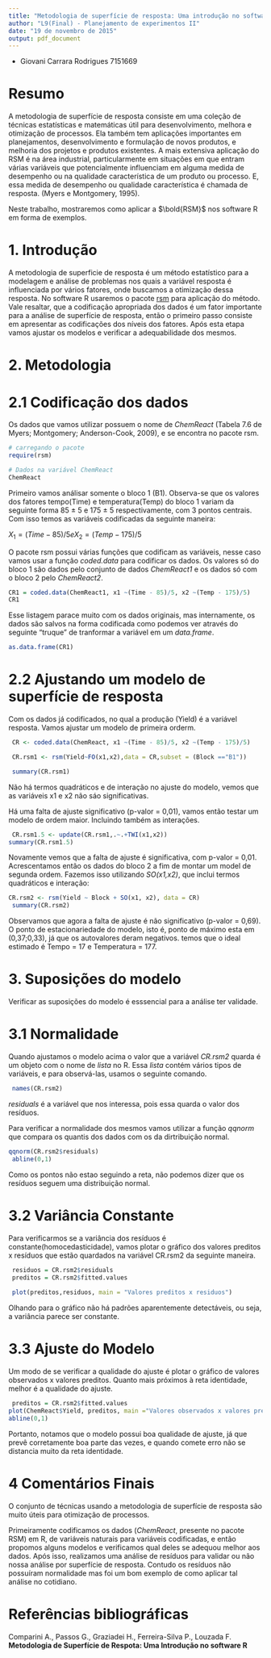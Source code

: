 ```yaml
---
title: "Metodologia de superfície de resposta: Uma introdução no software R"
author: "L9(Final) - Planejamento de experimentos II"
date: "19 de novembro de 2015"
output: pdf_document
---
```


* Giovani Carrara Rodrigues 7151669

# Resumo

A metodologia de superfície de resposta consiste em uma coleção de técnicas
estatísticas e matemáticas útil para desenvolvimento, melhora e otimização de processos. Ela
também tem aplicações importantes em planejamentos, desenvolvimento e formulação de
novos produtos, e melhoria dos projetos e produtos existentes. A mais extensiva aplicação do
RSM é na área industrial, particularmente em situações em que entram várias variáveis que
potencialmente influenciam em alguma medida de desempenho ou na qualidade característica
de um produto ou processo. E, essa medida de desempenho ou qualidade característica é
chamada de resposta. (Myers e Montgomery, 1995).

Neste trabalho, mostraremos como aplicar a $\bold{RSM}$ nos software R em forma de exemplos.

# 1. Introdução

A metodologia de superficie de resposta é um método estatístico para a modelagem e análise de problemas nos quais a variável resposta é influenciada por vários fatores, onde buscamos a otimização dessa resposta. No software R usaremos o pacote [rsm](https://cran.r-project.org/web/packages/rsm/index.html) para aplicação do método. Vale resaltar, que a codificação apropriada dos dados é um fator importante para a análise de superfície de resposta, então o primeiro passo consiste em apresentar as codificações dos níveis dos fatores. Após esta etapa vamos ajustar os modelos e verificar a adequabilidade dos mesmos.

# 2. Metodologia

# 2.1 Codificação dos dados

Os dados que vamos utilizar possuem o nome de *ChemReact* (Tabela 7.6 de Myers; Montgomery; Anderson-Cook, 2009), e se encontra no pacote rsm.

```r
# carregando o pacote
require(rsm)

# Dados na variável ChemReact
ChemReact

```

Primeiro vamos análisar somente o bloco 1 (B1). Observa-se que os valores dos fatores tempo(Time) e temperatura(Temp) do bloco 1 variam da seguinte forma 85 $\pm$ 5 e 175 $\pm$ 5 respectivamente, com 3 pontos centrais. Com isso temos as variáveis codificadas da seguinte maneira:

$X_1=(Time-85)/5 e X_2=(Temp-175)/5$

O pacote rsm possui várias funções que codificam as variáveis, nesse caso vamos usar a função *coded.data* para codificar os dados. Os valores só do bloco 1 são dados pelo conjunto de dados *ChemReact1* e os dados só com o bloco 2 pelo *ChemReact2*.

```r
CR1 = coded.data(ChemReact1, x1 ~(Time - 85)/5, x2 ~(Temp - 175)/5)
CR1

```

Esse listagem parace muito com os dados originais, mas internamente, os dados são salvos na forma codificada como podemos ver através do seguinte "truque" de tranformar a variável em um *data.frame*.

```r
as.data.frame(CR1)

```

# 2.2 Ajustando um modelo de superfície de resposta

Com os dados já codificados, no qual a produção (Yield) é a variável resposta. Vamos ajustar um modelo de primeira orderm.


```r
 CR <- coded.data(ChemReact, x1 ~(Time - 85)/5, x2 ~(Temp - 175)/5)

 CR.rsm1 <- rsm(Yield~FO(x1,x2),data = CR,subset = (Block =="B1"))

 summary(CR.rsm1)

```

Não há termos quadráticos e de interação no ajuste do modelo, vemos que as variáveis x1 e x2 não sáo significativas.

Há uma falta de ajuste significativo (p-valor = 0,01), vamos então testar um modelo de ordem maior. Incluindo também as interações.

```r
 CR.rsm1.5 <- update(CR.rsm1,.~.+TWI(x1,x2))
summary(CR.rsm1.5)

```

Novamente vemos que a falta de ajuste é significativa, com p-valor = 0,01.
Acrescentamos então os dados do bloco 2 a fim de montar um model de segunda ordem. Fazemos isso utilizando *SO(x1,x2)*, que inclui termos quadráticos e interação:

```r
CR.rsm2 <- rsm(Yield ~ Block + SO(x1, x2), data = CR)
 summary(CR.rsm2)


```

Observamos que agora a falta de ajuste é não significativo (p-valor = 0,69). O ponto de estacionariedade do modelo, isto é, ponto de máximo esta em (0,37;0,33), já que os autovalores deram negativos. temos que o ideal estimado é Tempo = 17 e Temperatura = 177.

# 3. Suposições do modelo

Verificar as suposições do modelo é esssencial para a análise ter validade.

# 3.1 Normalidade

Quando ajustamos o modelo acima o valor que a variável *CR.rsm2* quarda é um objeto com o nome de *lista* no R. Essa *lista* contém vários tipos de variáveis, e para observá-las, usamos o seguinte comando.

```r
 names(CR.rsm2)

```

*residuals* é a variável que nos interessa, pois essa quarda o valor dos resíduos.

Para verificar a normalidade dos mesmos vamos utilizar a função *qqnorm* que compara os quantis dos dados com os da dirtribuição normal.

```r
qqnorm(CR.rsm2$residuals)
 abline(0,1)
```

Como os pontos não estao seguindo a reta, não podemos dizer que os resíduos seguem uma distribuição normal.

# 3.2 Variância Constante
Para verificarmos se a variância dos resíduos é constante(homocedasticidade), vamos plotar o gráfico dos valores preditos x resíduos que estão quardados na variável CR.rsm2 da seguinte maneira.

```r
 residuos = CR.rsm2$residuals
 preditos = CR.rsm2$fitted.values
 
 plot(preditos,residuos, main = "Valores preditos x residuos")

```

Olhando para o gráfico não há padrões aparentemente detectáveis, ou seja, a variância parece ser constante.


# 3.3 Ajuste do Modelo
Um modo de se verificar a qualidade do ajuste é plotar o gráfico de valores observados x valores preditos. Quanto mais próximos à reta identidade,  melhor é a qualidade do ajuste.

```r
 preditos = CR.rsm2$fitted.values
plot(ChemReact$Yield, preditos, main ="Valores observados x valores preditos")
abline(0,1)
```

Portanto, notamos que o modelo possui boa qualidade de ajuste, já que prevê corretamente boa parte das vezes, e quando comete erro não se distancia muito da reta identidade.

# 4 Comentários Finais

O conjunto de técnicas usando a metodologia de superfície de resposta são muito úteis para otimização de processos.

Primeiramente codificamos os dados (*ChemReact*, presente no pacote RSM) em R, de variáveis naturais para variáveis codificadas, e então propomos alguns modelos e verificamos qual deles se adequou melhor aos dados. Após isso, realizamos uma análise de resíduos para validar ou não nossa análise por superfície de resposta. Contudo os resíduos não possuíram normalidade mas foi um bom exemplo de como aplicar tal análise no cotidiano.

# Referências bibliográficas

Comparini A., Passos G., Graziadei H., Ferreira-Silva P., \newline 
Louzada F. **Metodologia de Superfície de Respota: Uma Introdução no software R**



